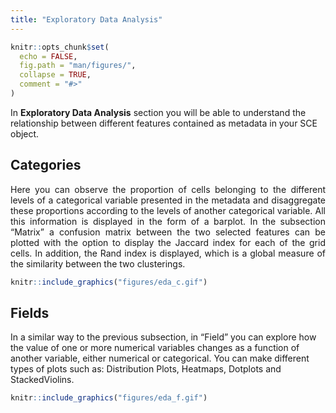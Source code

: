 ```yaml
---
title: "Exploratory Data Analysis"
---
```


```r
knitr::opts_chunk$set(
  echo = FALSE,
  fig.path = "man/figures/",
  collapse = TRUE,
  comment = "#>"
)
```

In **Exploratory Data Analysis** section you will be able to understand the relationship between different features contained as metadata in your SCE object.
 
## Categories

<p align="justify"> 
Here you can observe the proportion of cells belonging to the different levels of a categorical variable presented in the metadata and disaggregate these proportions according to the levels of another categorical variable. All this information is displayed in the form of a barplot. In the subsection "Matrix" a confusion matrix between the two selected features can be plotted with the option to display the Jaccard index for each of the grid cells. In addition, the Rand index is displayed, which is a global measure of the similarity between the two clusterings.
</p>


```r
knitr::include_graphics("figures/eda_c.gif")

```


## Fields

In a similar way to the previous subsection, in "Field" you can explore how the value of one or more numerical variables changes as a function of another variable, either numerical or categorical. You can make different types of plots such as: Distribution Plots, Heatmaps, Dotplots and StackedViolins.


```r
knitr::include_graphics("figures/eda_f.gif")

```




